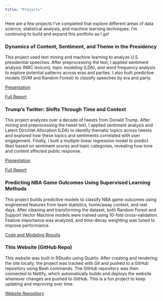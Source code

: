 ```yaml
---
title: "Projects"
---
```


Here are a few projects I've completed that explore different areas of data 
science, statistical analysis, and machine learning techniques. I'm continuing 
to build and expand this portfolio as I go!


### Dynamics of Content, Sentiment, and Theme in the Presidency

This project used text mining and machine learning to analyze U.S. presidential 
speeches. After preprocessing the text, I applied sentiment analysis 
(NRC lexicon), topic modeling (LDA), and word frequency analysis to explore 
potential patterns across eras and parties. I also built predictive models 
(SVM and Random Forest) to classify speeches by era and party.

[Presentation](files/133 Final Project Slides.pdf)

[Full Report](files/405815712_stats133_finalProject.pdf)



### Trump’s Twitter: Shifts Through Time and Context

This project analyzes over a decade of tweets from Donald Trump. After mining 
and preprocessing the tweet text, I applied sentiment analysis and Latent 
Dirichlet Allocation (LDA) to identify thematic topics across tweets and 
explored how these topics and sentiments correlated with user engagement. 
Finally, I built a multiple linear regression model to predict likes based on 
sentiment scores and topic categories, revealing how tone and content affected
public response.

[Presentation](files/Trump_Twitter_slides.pdf)

[Full Report](files/Trump_Twitter_report.pdf)



### Predicting NBA Game Outcomes Using Supervised Learning Methods

This project builds predictive models to classify NBA game outcomes using 
engineered features from team statistics, home/away context, and rest days.
After cleaning and transforming the dataset, both Random Forest and Support 
Vector Machine models were trained using 10-fold cross-validation. Feature 
importance was analyzed, and time-decay weighting was tuned to improve 
performance.

[Code and Modeling Results](files/modified_stats101c_final_project.pdf)



### This Website (GitHub Repo)

This website was built in RStudio using Quarto. After creating and rendering the 
site locally, the project was tracked with Git and pushed to a GitHub repository 
using Bash commands. The GitHub repository was then connected to Netlify, which 
automatically builds and deploys the website whenever changes are pushed to 
GitHub. This is a fun project to keep updating and improving over time. 

[Website Repository](https://github.com/aidanohlson/aidan-ohlson-site){target="_blank"}